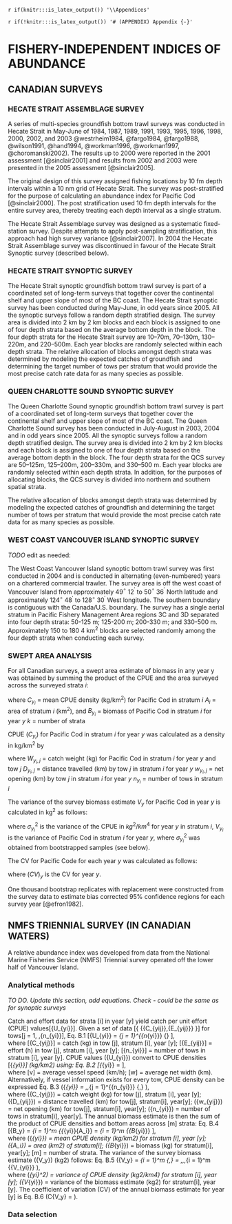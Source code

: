 \clearpage

`r if(knitr:::is_latex_output()) '\\Appendices'`

`r if(!knitr:::is_latex_output()) '# (APPENDIX) Appendix {-}'`

# FISHERY-INDEPENDENT INDICES OF ABUNDANCE

## CANADIAN SURVEYS

### HECATE STRAIT ASSEMBLAGE SURVEY

A series of multi-species groundfish bottom trawl surveys was conducted in
Hecate Strait in May-June of 1984, 1987, 1989, 1991, 1993, 1995, 1996, 1998,
2000, 2002, and 2003 @westrheim1984, @fargo1984, @fargo1988,
@wilson1991, @hand1994, @workman1996, @workman1997, @choromanski2002).
The results up to 2000 were reported in the 2001 assessment
[@sinclair2001] and results from 2002 and 2003 were presented in the
2005 assessment [@sinclair2005].

The original design of this survey assigned fishing locations by 10 fm depth
intervals within a 10 nm grid of Hecate Strait. The survey was
post-stratified for the purpose of calculating an abundance index for Pacific
Cod [@sinclair2000]. The post stratification used 10 fm depth intervals for
the entire survey area, thereby treating each depth interval as a single
stratum.

The Hecate Strait Assemblage survey was designed as a systematic
fixed-station survey. Despite attempts to apply post-sampling stratification,
this approach had high survey variance [@sinclair2007]. In 2004 the Hecate
Strait Assemblage survey was discontinued in favour of the Hecate Strait
Synoptic survey (described below).

### HECATE STRAIT SYNOPTIC SURVEY

The Hecate Strait synoptic groundfish bottom trawl survey is part of a
coordinated set of long-term surveys that together cover the continental shelf
and upper slope of most of the BC coast. The Hecate Strait synoptic survey has
been conducted during May-June, in odd years since 2005. All the synoptic
surveys follow a random depth stratified design. The survey area is divided
into 2 km by 2 km blocks and each block is assigned to one of four depth
strata based on the average bottom depth in the block. The four depth strata
for the Hecate Strait survey are 10--70m, 70--130m, 130--220m, and
220--500m. Each year blocks are randomly selected within each depth strata.
The relative allocation of blocks amongst depth strata was determined by
modeling the expected catches of groundfish and determining the target number
of tows per stratum that would provide the most precise catch rate data for
as many species as possible.

### QUEEN CHARLOTTE SOUND SYNOPTIC SURVEY

The Queen Charlotte Sound synoptic groundfish bottom trawl survey is part of
a coordinated set of long-term surveys that together cover the continental shelf
and upper slope of most of the BC coast. The Queen Charlotte Sound survey has
been conducted in July-August in 2003, 2004 and in odd years since 2005. All
the synoptic surveys follow a random depth stratified design. The survey area
is divided into 2 km by 2 km blocks and each block is assigned to one of four
depth strata based on the average bottom depth in the block. The four depth
strata for the QCS survey are 50--125m, 125--200m, 200--330m,
and 330--500 m. Each year blocks are randomly selected within each depth strata.
In addition, for the purposes of allocating blocks, the QCS survey is divided
into northern and southern spatial strata.

The relative allocation of blocks amongst depth strata was determined by
modeling the expected catches of groundfish and determining the target number
of tows per stratum that would provide the most precise catch rate data for as
many species as possible.

### WEST COAST VANCOUVER ISLAND SYNOPTIC SURVEY

*TODO* edit as needed:

The West Coast Vancouver Island synoptic bottom trawl survey was first
conducted in 2004 and is conducted in alternating (even-numbered) years on
a chartered commercial trawler. The survey area is off the west coast of
Vancouver Island from approximately 49$^\circ$ 12$^\prime$ to 50$^\circ$
36$^\prime$ North latitude and approximately 124$^\circ$ 48$^\prime$ to
128$^\circ$ 30$^\prime$ West longitude. The southern boundary is contiguous
with the Canada/U.S. boundary. The survey has a single aerial stratum in
Pacific Fishery Management Area regions 3C and 3D  separated into four depth
strata: 50-125 m; 125-200 m; 200-330 m; and 330-500 m. Approximately 150 to 180
4 km^2^ blocks are selected randomly among the four depth strata when
conducting each survey.

### SWEPT AREA ANALYSIS
For all Canadian surveys, a swept area estimate of biomass in any year y was obtained
by summing the product of the CPUE and the area surveyed across the surveyed
strata $i$:

\begin{equation}
  B_y = \sum_{i=1}^kC_{y_i}A_i=\sum_{i=1}^kB_{y_i}
  (\#eq:sweptareabiomass)
\end{equation}

where
$C_{y_i}$ = mean CPUE density (kg/km^2^) for Pacific Cod in stratum $i$
$A_i$ = area of stratum $i$ (km^2^), and
$B_{y_i}$ = biomass of Pacific Cod in stratum $i$ for year $y$
$k$ = number of strata

CPUE ($C_{y_i}$) for Pacific Cod in stratum $i$ for year $y$ was
calculated as a density in kg/km^2^ by

\begin{equation}
  C_{y_i}=\frac{1}{n_{y_i}} \sum\limits_{j=1}^{n_{y_i}} \frac{W_{y_i,j}}{D_{y_i,j}w_{y_i,j}}
  (\#eq:sweptareacpue)
\end{equation}

where
$W_{y_i,j}$ = catch weight (kg) for Pacific Cod in stratum $i$ for year $y$ and tow $j$
$D_{y_i,j}$ = distance travelled (km) by tow $j$ in stratum $i$ for year $y$
$w_{y_i,j}$ = net opening (km) by tow $j$ in stratum $i$ for year $y$
$n_{y_i}$ = number of tows in stratum $i$

The variance of the survey biomass estimate $V_y$ for Pacific Cod in year $y$
is calculated in kg^2^ as follows:

\begin{equation}
  V_y=\sum_{i=1}^k\frac{\sigma_{y_i}^2A_i^2}{n_{y_i}}=\sum_{i=1}^kV_{y_i}
  (\#eq:sweptareavariance)
\end{equation}

where $\sigma_{y_i}^2$ is the variance of the CPUE in $kg^2/km^4$ for year $y$ in
stratum $i$, $V_{y_i}$ is the variance of Pacific Cod in stratum $i$ for year $y$,
where $\sigma_{y_i}^2$ was obtained from bootstrapped samples (see below).

The CV for Pacific Code for each year $y$ was calculated as follows:

\begin{equation}
  (CV)_y=\frac{{V_y}^{1/2}}{B_y}
  (\#eq:sweptareacv)
\end{equation}

where $(CV)_y$ is the CV for year $y$.

One thousand bootstrap replicates with replacement were constructed from the
survey data to estimate bias corrected 95% confidence regions for each survey
year [@efron1982].

## NMFS TRIENNIAL SURVEY (IN CANADIAN WATERS)

A relative abundance index was developed from data from the National Marine Fisheries Service (NMFS) Triennial survey operated off the lower half of Vancouver Island.

### Analytical methods

*TO DO. Update this section, add equations. Check - could be the same as for synoptic surveys*

Catch and effort data for strata \[i\] in year \[y\] yield catch per unit effort (CPUE) values\[{U_{yi}}\]. Given a set of data \[\left\{ {{C_{yij}},{E_{yij}}} \right\}\] for tows\[j = 1, \ldots ,{n_{yi}}\],
Eq. B.1	\[{U_{yi}} = \frac{1}{{{n_{yi}}}}\sum\limits_{j = 1}^{{n_{yi}}} {\frac{{{C_{yij}}}}{{{E_{yij}}}}} \],	
where	\[{C_{yij}}\]	=	catch (kg) in tow \[j\], stratum \[i\], year \[y\];
	\[{E_{yij}}\]	=	effort (h) in tow \[j\], stratum \[i\], year \[y\];
	\[{n_{yi}}\]	=	number of tows in stratum \[i\], year \[y\].
CPUE values \({U_{yi}}\) convert to CPUE densities \[{\delta _{yi}}\] (kg/km2) using:
Eq. B.2	\[{\delta _{yi}} = \frac{1}{{vw}}{U_{yi}}\],	
where	\[v\]	=	average vessel speed (km/h);
	\[w\]	=	average net width (km).
Alternatively, if vessel information exists for every tow, CPUE density can be expressed
Eq. B.3	\({\delta _{yi}} = \frac{1}{{{n_{yi}}}}\,\,\sum\limits_{j = 1}^{{n_{yi}}} {\,\frac{{{C_{yij}}}}{{{D_{yij}}{w_{yij}}}}} \),	
where 	\({C_{yij}}\)	=	catch weight (kg) for tow \[j\], stratum \[i\], year \[y\];
	\({D_{yij}}\)	=	distance travelled (km) for tow\[j\], stratum\[i\], year\[y\];
	\({w_{yij}}\)	=	net opening (km) for tow\[j\], stratum\[i\], year\[y\];
	\({n_{yi}}\)	=	number of tows in stratum\[i\], year\[y\].
The annual biomass estimate is then the sum of the product of CPUE densities and bottom areas across \[m\] strata:
Eq. B.4	\[{B_y} = \sum\limits_{i = 1}^m {{\delta _{yi}}{A_i}}  = \sum\limits_{i = 1}^m {{B_{yi}}} \],	
where 	\({\delta _{yi}}\)	=	mean CPUE density (kg/km2) for stratum \[i\], year \[y\];
	\({A_i}\)	=	area (km2) of stratum\[i\];
	\({B_{yi}}\)	=	biomass (kg) for stratum\[i\], year\[y\];
	\[m\]	=	number of strata.
The variance of the survey biomass estimate \({V_y}\) (kg2) follows:
Eq. B.5	\({V_y} = \sum\limits_{i = 1}^m {\frac{{\sigma _{yi}^2A_i^2}}{{{n_{yi}}}}\,}  = \,\,\,\sum\limits_{i = 1}^m {{V_{yi}}} \),	
where 	\(\sigma _{yi}^2\)	=	variance of CPUE density (kg2/km4) for stratum \[i\], year \[y\];
	\({V_{yi}}\)	=	variance of the biomass estimate (kg2) for stratum\[i\], year \[y\].
The coefficient of variation (CV) of the annual biomass estimate for year \[y\] is
Eq. B.6	\(C{V_y} = \frac{{\sqrt {\,{V_y}} }}{{{B_y}}}\).

###  Data selection

